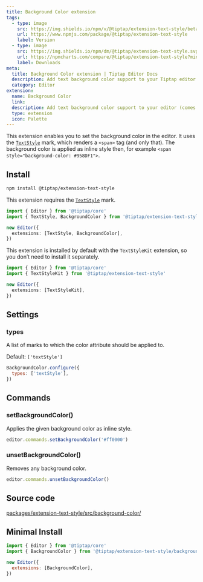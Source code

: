```yaml
---
title: Background Color extension
tags:
  - type: image
    src: https://img.shields.io/npm/v/@tiptap/extension-text-style/beta?label=version
    url: https://www.npmjs.com/package/@tiptap/extension-text-style
    label: Version
  - type: image
    src: https://img.shields.io/npm/dm/@tiptap/extension-text-style.svg
    url: https://npmcharts.com/compare/@tiptap/extension-text-style?minimal=true
    label: Downloads
meta:
  title: Background Color extension | Tiptap Editor Docs
  description: Add text background color support to your Tiptap editor with the Color extension. Learn more in our documentation.
  category: Editor
extension:
  name: Background Color
  link:
  description: Add text background color support to your editor (comes with unlimited colors).
  type: extension
  icon: Palette
---
```



This extension enables you to set the background color in the editor. It uses the [`TextStyle`](/editor/extensions/marks/text-style) mark, which renders a `<span>` tag (and only that). The background color is applied as inline style then, for example `<span style="background-color: #958DF1">`.

<CodeDemo path="/Extensions/BackgroundColor" />

## Install

```bash
npm install @tiptap/extension-text-style
```

This extension requires the [`TextStyle`](/editor/extensions/marks/text-style) mark.

```ts
import { Editor } from '@tiptap/core'
import { TextStyle, BackgroundColor } from '@tiptap/extension-text-style'

new Editor({
  extensions: [TextStyle, BackgroundColor],
})
```

This extension is installed by default with the `TextStyleKit` extension, so you don’t need to install it separately.

```ts
import { Editor } from '@tiptap/core'
import { TextStyleKit } from '@tiptap/extension-text-style'

new Editor({
  extensions: [TextStyleKit],
})
```

## Settings

### types

A list of marks to which the color attribute should be applied to.

Default: `['textStyle']`

```js
BackgroundColor.configure({
  types: ['textStyle'],
})
```

## Commands

### setBackgroundColor()

Applies the given background color as inline style.

```js
editor.commands.setBackgroundColor('#ff0000')
```

### unsetBackgroundColor()

Removes any background color.

```js
editor.commands.unsetBackgroundColor()
```

## Source code

[packages/extension-text-style/src/background-color/](https://github.com/ueberdosis/tiptap/blob/main/packages/extension-text-style/src/background-color/)

## Minimal Install

```js
import { Editor } from '@tiptap/core'
import { BackgroundColor } from '@tiptap/extension-text-style/background-color'

new Editor({
  extensions: [BackgroundColor],
})
```
